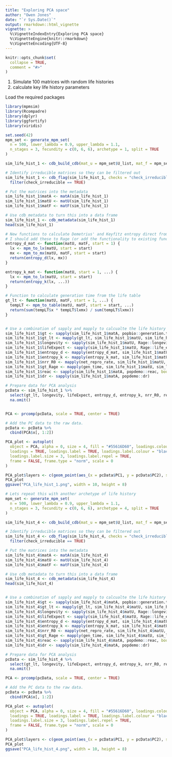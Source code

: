 ```yaml
---
title: "Exploring PCA space"
author: "Owen Jones"
date: "`r Sys.Date()`"
output: rmarkdown::html_vignette
vignette: >
  %\VignetteIndexEntry{Exploring PCA space}
  %\VignetteEngine{knitr::rmarkdown}
  %\VignetteEncoding{UTF-8}
---
```


```r
knitr::opts_chunk$set(
  collapse = TRUE,
  comment = "#>"
)

```

1. Simulate 100 matrices with random life histories
2. calculate key life history parameters

Load the required packages
```r
library(mpmsim)
library(Rcompadre)
library(dplyr)
library(ggfortify)
library(viridis)

```


```r
set.seed(42)
mpm_set <- generate_mpm_set(
  n = 500, lower_lambda = 0.9, upper_lambda = 1.1,
  n_stages = 3, fecundity = c(0, 6, 6), archetype = 1, split = TRUE
)

sim_life_hist_1 <- cdb_build_cdb(mat_u = mpm_set$U_list, mat_f = mpm_set$F_list)

# Identify irreducible matrices so they can be filtered out
sim_life_hist_1 <- cdb_flag(sim_life_hist_1, checks = "check_irreducible") %>%
  filter(check_irreducible == TRUE)

# Put the matrices into the metadata
sim_life_hist_1$matA <- matA(sim_life_hist_1)
sim_life_hist_1$matU <- matU(sim_life_hist_1)
sim_life_hist_1$matF <- matF(sim_life_hist_1)

# Use cdb_metadata to turn this into a data frame
sim_life_hist_1 <- cdb_metadata(sim_life_hist_1)
head(sim_life_hist_1)

# New functions to calculate Demetrius' and Keyfitz entropy direct from matrix
# I should add these to Rage (or add the functionality to existing functions)
entropy_d_mat <- function(matU, matF, start = 1) {
  lx <- mpm_to_lx(matU, start = start)
  mx <- mpm_to_mx(matU, matF, start = start)
  return(entropy_d(lx, mx))
}

entropy_k_mat <- function(matU, start = 1, ...) {
  lx <- mpm_to_lx(matU, start = start)
  return(entropy_k(lx, ...))
}

# Function to calculate generation time from the life table
gt_lt <- function(matU, matF, start = 1, ...) {
  tempLT <- mpm_to_table(matU, matF, start = start, ...)
  return(sum(tempLT$x * tempLT$lxmx) / sum(tempLT$lxmx))
}


# Use a combination of sapply and mapply to calcualte the life history traits for each matrix.
sim_life_hist_1$gt <- sapply(sim_life_hist_1$matA, popbio::generation.time)
sim_life_hist_1$gt_lt <- mapply(gt_lt, sim_life_hist_1$matU, sim_life_hist_1$matF)
sim_life_hist_1$longevity <- sapply(sim_life_hist_1$matU, Rage::longevity, x_max = 1000, lx_crit = 0.01)
sim_life_hist_1$lifeExpect <- sapply(sim_life_hist_1$matU, Rage::life_expect_mean)
sim_life_hist_1$entropy_d <- mapply(entropy_d_mat, sim_life_hist_1$matU, sim_life_hist_1$matF)
sim_life_hist_1$entropy_k <- mapply(entropy_k_mat, sim_life_hist_1$matU)
sim_life_hist_1$nrr_R0 <- mapply(net_repro_rate, sim_life_hist_1$matU, sim_life_hist_1$matF)
sim_life_hist_1$gt_Rage <- mapply(gen_time, sim_life_hist_1$matU, sim_life_hist_1$matF)
sim_life_hist_1$reac <- sapply(sim_life_hist_1$matA, popdemo::reac, bound = "upper")
sim_life_hist_1$dr <- sapply(sim_life_hist_1$matA, popdemo::dr)

# Prepare data for PCA analysis
pcData <- sim_life_hist_1 %>%
  select(gt_lt, longevity, lifeExpect, entropy_d, entropy_k, nrr_R0, reac, dr) %>%
  na.omit()


PCA <- prcomp(pcData, scale = TRUE, center = TRUE)

# Add the PC data to the raw data.
pcData <- pcData %>%
  cbind(PCA$x[, 1:2])

PCA_plot <- autoplot(
  object = PCA, alpha = 0, size = 4, fill = "#55616D60", loadings.colour = "#0072B2", shape = 16,
  loadings = TRUE, loadings.label = TRUE, loadings.label.colour = "black",
  loadings.label.size = 3, loadings.label.repel = TRUE,
  frame = FALSE, frame.type = "norm", scale = 0
)

PCA_plot$layers <- c(geom_point(aes_(x = pcData$PC1, y = pcData$PC2), size = 2, alpha = .5), PCA_plot$layers)
PCA_plot
ggsave("PCA_life_hist_1.png", width = 10, height = 8)

# Lets repeat this with another archetype of life history
mpm_set <- generate_mpm_set(
  n = 500, lower_lambda = 0.9, upper_lambda = 1.1,
  n_stages = 3, fecundity = c(0, 6, 6), archetype = 4, split = TRUE
)

sim_life_hist_4 <- cdb_build_cdb(mat_u = mpm_set$U_list, mat_f = mpm_set$F_list)

# Identify irreducible matrices so they can be filtered out
sim_life_hist_4 <- cdb_flag(sim_life_hist_4, checks = "check_irreducible") %>%
  filter(check_irreducible == TRUE)

# Put the matrices into the metadata
sim_life_hist_4$matA <- matA(sim_life_hist_4)
sim_life_hist_4$matU <- matU(sim_life_hist_4)
sim_life_hist_4$matF <- matF(sim_life_hist_4)

# Use cdb_metadata to turn this into a data frame
sim_life_hist_4 <- cdb_metadata(sim_life_hist_4)
head(sim_life_hist_4)


# Use a combination of sapply and mapply to calcualte the life history traits for each matrix.
sim_life_hist_4$gt <- sapply(sim_life_hist_4$matA, popbio::generation.time)
sim_life_hist_4$gt_lt <- mapply(gt_lt, sim_life_hist_4$matU, sim_life_hist_4$matF)
sim_life_hist_4$longevity <- sapply(sim_life_hist_4$matU, Rage::longevity, x_max = 1000, lx_crit = 0.01)
sim_life_hist_4$lifeExpect <- sapply(sim_life_hist_4$matU, Rage::life_expect_mean)
sim_life_hist_4$entropy_d <- mapply(entropy_d_mat, sim_life_hist_4$matU, sim_life_hist_4$matF)
sim_life_hist_4$entropy_k <- mapply(entropy_k_mat, sim_life_hist_4$matU)
sim_life_hist_4$nrr_R0 <- mapply(net_repro_rate, sim_life_hist_4$matU, sim_life_hist_4$matF)
sim_life_hist_4$gt_Rage <- mapply(gen_time, sim_life_hist_4$matU, sim_life_hist_4$matF)
sim_life_hist_4$reac <- sapply(sim_life_hist_4$matA, popdemo::reac, bound = "upper")
sim_life_hist_4$dr <- sapply(sim_life_hist_4$matA, popdemo::dr)

# Prepare data for PCA analysis
pcData <- sim_life_hist_4 %>%
  select(gt_lt, longevity, lifeExpect, entropy_d, entropy_k, nrr_R0, reac, dr) %>%
  na.omit()

PCA <- prcomp(pcData, scale = TRUE, center = TRUE)

# Add the PC data to the raw data.
pcData <- pcData %>%
  cbind(PCA$x[, 1:2])

PCA_plot <- autoplot(
  object = PCA, alpha = 0, size = 4, fill = "#55616D60", loadings.colour = "#0072B2", shape = 16,
  loadings = TRUE, loadings.label = TRUE, loadings.label.colour = "black",
  loadings.label.size = 3, loadings.label.repel = TRUE,
  frame = FALSE, frame.type = "norm", scale = 0
)

PCA_plot$layers <- c(geom_point(aes_(x = pcData$PC1, y = pcData$PC2), size = 2, alpha = .5), PCA_plot$layers)
PCA_plot
ggsave("PCA_life_hist_4.png", width = 10, height = 8)


```

